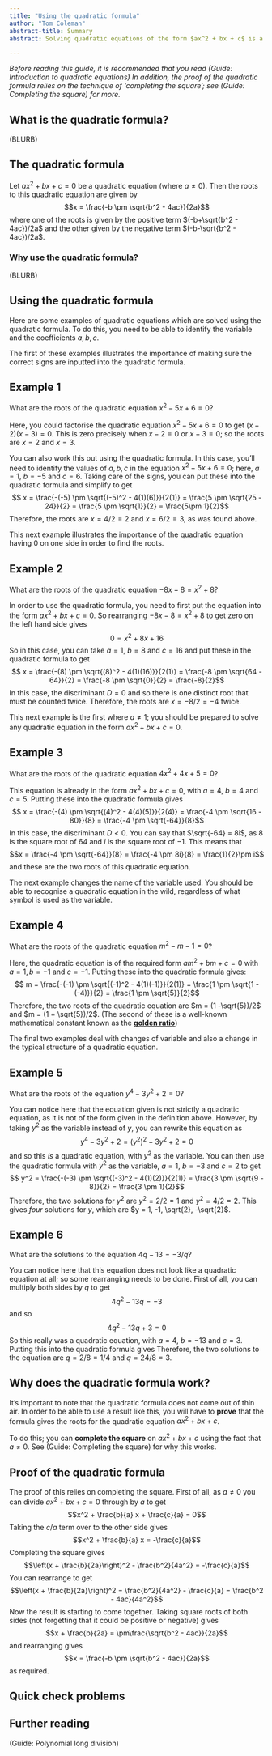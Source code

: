 ```yaml
---
title: "Using the quadratic formula"
author: "Tom Coleman"
abstract-title: Summary
abstract: Solving quadratic equations of the form $ax^2 + bx + c$ is a core skill in mathematics. A guaranteed method to solve these is use of the quadratic formula. This guide explains the terminology and usage of the quadratic formula, as well as an explanation of why the quadratic formula works. 

---
```


*Before reading this guide, it is recommended that you read (Guide: Introduction to quadratic equations) In addition, the proof of the quadratic formula relies on the technique of 'completing the square'; see (Guide: Completing the square) for more.*

## What is the quadratic formula? {-}

(BLURB)

::: {.callout-note}

## The quadratic formula

Let $ax^2 + bx + c = 0$ be a quadratic equation (where $a\neq 0$). Then the roots to this quadratic equation are given by
$$x = \frac{-b \pm \sqrt{b^2 - 4ac}}{2a}$$
where one of the roots is given by the positive term $(-b+\sqrt{b^2 - 4ac})/2a$ and the other given by the negative term $(-b-\sqrt{b^2 - 4ac})/2a$.
:::

### Why use the quadratic formula? {-}

(BLURB)

## Using the quadratic formula {-}

Here are some examples of quadratic equations which are solved using the quadratic formula. To do this, you need to be able to identify the variable and the coefficients $a,b,c$.

The first of these examples illustrates the importance of making sure the correct signs are inputted into the quadratic formula.

::: {.callout-note appearance="simple"}

## Example 1

What are the roots of the quadratic equation $x^2 - 5x + 6 = 0$?

Here, you could factorise the quadratic equation $x^2 - 5x + 6 = 0$ to get $(x-2)(x-3) = 0$. This is zero precisely when $x - 2 = 0$ or $x - 3 = 0$; so the roots are $x = 2$ and $x = 3$.

You can also work this out using the quadratic formula. In this case, you'll need to identify the values of $a,b,c$ in the equation $x^2 - 5x + 6 = 0$; here, $a = 1$, $b = -5$ and $c = 6$. Taking care of the signs, you can put these into the quadratic formula and simplify to get
$$ x = \frac{-(-5) \pm \sqrt{(-5)^2 - 4(1)(6)}}{2(1)} = \frac{5 \pm \sqrt{25 - 24}}{2} = \frac{5 \pm \sqrt{1}}{2} = \frac{5\pm 1}{2}$$
Therefore, the roots are $x = 4/2 = 2$ and $x = 6/2 = 3$, as was found above.

:::

This next example illustrates the importance of the quadratic equation having $0$ on one side in order to find the roots.

::: {.callout-note appearance="simple"}

## Example 2

What are the roots of the quadratic equation $-8x - 8 = x^2 + 8$?

In order to use the quadratic formula, you need to first put the equation into the form $ax^2 + bx + c = 0$. So rearranging $-8x - 8 = x^2 + 8$ to get zero on the left hand side gives
$$0 = x^2 + 8x + 16$$
So in this case, you can take $a = 1$, $b = 8$ and $c = 16$ and put these in the quadratic formula to get
$$ x = \frac{-(8) \pm \sqrt{(8)^2 - 4(1)(16)}}{2(1)} = \frac{-8 \pm \sqrt{64 - 64}}{2} = \frac{-8 \pm \sqrt{0}}{2} = \frac{-8}{2}$$
In this case, the discriminant $D = 0$ and so there is one distinct root that must be counted twice. Therefore, the roots are $x = -8/2 = -4$ twice.

:::

This next example is the first where $a \neq 1$; you should be prepared to solve any quadratic equation in the form $ax^2 + bx + c = 0$.

::: {.callout-note appearance="simple"}

## Example 3

What are the roots of the quadratic equation $4x^2 + 4x + 5 = 0$?

This equation is already in the form $ax^2 + bx + c = 0$, with $a = 4$, $b = 4$ and $c = 5$. Putting these into the quadratic formula gives
$$ x = \frac{-(4) \pm \sqrt{(4)^2 - 4(4)(5)}}{2(4)} = \frac{-4 \pm \sqrt{16 - 80}}{8} = \frac{-4 \pm \sqrt{-64}}{8}$$
In this case, the discriminant $D < 0$. You can say that $\sqrt{-64} = 8i$, as $8$ is the square root of $64$ and $i$ is the square root of $-1$. This means that 
$$x = \frac{-4 \pm \sqrt{-64}}{8} = \frac{-4 \pm 8i}{8} = \frac{1}{2}\pm i$$
and these are the two roots of this quadratic equation.

:::

The next example changes the name of the variable used. You should be able to recognise a quadratic equation in the wild, regardless of what symbol is used as the variable.

::: {.callout-note appearance="simple"}

## Example 4

What are the roots of the quadratic equation $m^2 - m - 1 = 0$?

Here, the quadratic equation is of the required form $am^2 + bm + c = 0$ with $a = 1, b = -1$ and $c = -1$. Putting these into the quadratic formula gives:
$$ m = \frac{-(-1) \pm \sqrt{(-1)^2 - 4(1)(-1)}}{2(1)} = \frac{1 \pm \sqrt{1 - (-4)}}{2} = \frac{1 \pm \sqrt{5}}{2}$$
Therefore, the two roots of the quadratic equation are $m = (1 -\sqrt{5})/2$ and $m = (1 + \sqrt{5})/2$. (The second of these is a well-known mathematical constant known as the [**golden ratio**](https://en.wikipedia.org/wiki/Golden_ratio))

:::

The final two examples deal with changes of variable and also a change in the typical structure of a quadratic equation. 

::: {.callout-note appearance="simple"}

## Example 5

What are the roots of the equation $y^4 - 3y^2 + 2 =0$?

You can notice here that the equation given is not strictly a quadratic equation, as it is not of the form given in the definition above. However, by taking $y^2$ as the variable instead of $y$, you can rewrite this equation as
$$y^4 - 3y^2 + 2 = (y^2)^2 - 3y^2 + 2 = 0$$
and so this *is* a quadratic equation, with $y^2$ as the variable. You can then use the quadratic formula with $y^2$ as the variable, $a = 1$, $b = -3$ and $c = 2$ to get
$$ y^2 = \frac{-(-3) \pm \sqrt{(-3)^2 - 4(1)(2)}}{2(1)} = \frac{3 \pm \sqrt{9 - 8}}{2} = \frac{3 \pm 1}{2}$$
Therefore, the two solutions for $y^2$ are $y^2 = 2/2 = 1$ and $y^2 = 4/2 = 2$. This gives *four* solutions for $y$, which are $y = 1, -1, \sqrt{2}, -\sqrt{2}$.

:::

::: {.callout-note appearance="simple"}

## Example 6

What are the solutions to the equation $4q - 13 = -3/q$?

You can notice here that this equation does not look like a quadratic equation at all; so some rearranging needs to be done. First of all, you can multiply both sides by $q$ to get 
$$4q^2 - 13q = -3$$
and so 
$$4q^2 - 13q + 3 = 0$$
So this really was a quadratic equation, with $a = 4$, $b = -13$ and $c = 3$. Putting this into the quadratic formula gives
\begin{align*}
q &= \frac{-(-13) \pm \sqrt{(-13)^2 - 4(4)(3)}}{2(4)} = \frac{13 \pm \sqrt{169 - 48}}{8}\\[1em] 
&= \frac{13 \pm \sqrt{121}}{8} = \frac{13 \pm 11}{8}
\end{align*}
Therefore, the two solutions to the equation are $q = 2/8 = 1/4$ and $q = 24/8 = 3$.

:::

## Why does the quadratic formula work? {-}

It's important to note that the quadratic formula does not come out of thin air. In order to be able to use a result like this, you will have to **prove** that the formula gives the roots for the quadratic equation $ax^2 + bx + c$. 

To do this; you can **complete the square** on $ax^2 + bx + c$ using the fact that $a\neq 0$. See (Guide: Completing the square) for why this works. 

::: {.callout-note appearance="simple"}

## Proof of the quadratic formula

The proof of this relies on completing the square. First of all, as $a\neq 0$ you can divide $ax^2 + bx + c = 0$ through by $a$ to get 
$$x^2 + \frac{b}{a} x + \frac{c}{a} = 0$$
Taking the $c/a$ term over to the other side gives
$$x^2 + \frac{b}{a} x = -\frac{c}{a}$$
Completing the square gives
$$\left(x + \frac{b}{2a}\right)^2 - \frac{b^2}{4a^2} = -\frac{c}{a}$$
You can rearrange to get $$\left(x + \frac{b}{2a}\right)^2 = \frac{b^2}{4a^2} - \frac{c}{a} = \frac{b^2 - 4ac}{4a^2}$$ Now the result is starting to come together. Taking square roots of both sides (not forgetting that it could be positive or negative) gives
$$x + \frac{b}{2a} = \pm\frac{\sqrt{b^2 - 4ac}}{2a}$$
and rearranging gives
$$x = \frac{-b \pm \sqrt{b^2 - 4ac}}{2a}$$
as required.

:::

## Quick check problems {-}



## Further reading {-}

(Guide: Polynomial long division)


